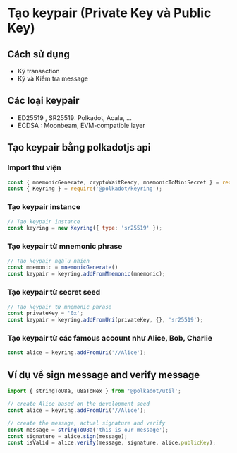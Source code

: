 # Tạo keypair (Private Key và Public Key) 

## Cách sử dụng
+ Ký transaction 
+ Ký và Kiểm tra message 


## Các loại keypair

+ ED25519 , SR25519: Polkadot, Acala, ... 
+ ECDSA : Moonbeam, EVM-compatible layer 


## Tạo keypair bằng polkadotjs api 

### Import thư viện 

```javascript
const { mnemonicGenerate, cryptoWaitReady, mnemonicToMiniSecret } = require('@polkadot/util-crypto');
const { Keyring } = require('@polkadot/keyring');
```

### Tạo keypair instance 
```javascript
// Tạo keypair instance 
const keyring = new Keyring({ type: 'sr25519' });
```

### Tạo keypair từ mnemonic phrase   
```javascript
// Tạo keypair ngẫu nhiên
const mnemonic = mnemonicGenerate()
const keypair = keyring.addFromMnemonic(mnemonic);

```
### Tạo keypair từ secret seed 

```javascript
// Tạo keypair từ mnemonic phrase 
const privateKey = '0x';
const keypair = keyring.addFromUri(privateKey, {}, 'sr25519');

```

### Tạo keypair từ các famous account như Alice, Bob, Charlie 

```javascript
const alice = keyring.addFromUri('//Alice');
```



## Ví dụ về sign message and verify message

```javascript
import { stringToU8a, u8aToHex } from '@polkadot/util';

// create Alice based on the development seed
const alice = keyring.addFromUri('//Alice');

// create the message, actual signature and verify
const message = stringToU8a('this is our message');
const signature = alice.sign(message);
const isValid = alice.verify(message, signature, alice.publicKey);
```







